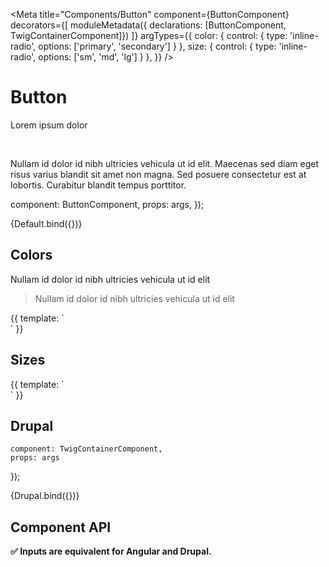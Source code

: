 
<Meta 
    title="Components/Button" 
    component={ButtonComponent} 
    decorators={[
        moduleMetadata({ declarations: [ButtonComponent, TwigContainerComponent]})
    ]}
    argTypes={{
        color: { control: { type: 'inline-radio', options: ['primary', 'secondary'] } },
        size: { control: { type: 'inline-radio', options: ['sm', 'md', 'lg'] } },
    }}
/>

# Button

Lorem ipsum dolor

<br/>

Nullam id dolor id nibh ultricies vehicula ut id elit. Maecenas sed diam eget risus varius blandit sit amet non magna. Sed posuere consectetur est at lobortis. Curabitur blandit tempus porttitor.

  component: ButtonComponent,
  props: args,
});

<Preview>
  <Story name="Default" args={{ label: 'Label' }}>
    {Default.bind({})}
  </Story>
</Preview>

## Colors

Nullam id dolor id nibh ultricies vehicula ut id elit

> Nullam id dolor id nibh ultricies vehicula ut id elit

<Preview>
    <Story 
        name='Colors' 
        parameters={{ 
            controls: { disabled: true } 
        }}
    >
    {{
        template: `
            <div class='d-flex'>
                <lib-button label='Primary' color='primary' styleClass='m-1'></lib-button>
                <lib-button label='Secondary' color='secondary' styleClass='m-1'></lib-button>
            </div>
        `
    }}
    </Story>
</Preview>

## Sizes

<Preview>
    <Story 
        name='Sizes' 
        parameters={{ 
            controls: { disabled: true },
            docs: { iframeHeight: 150 } 
        }}
    >
    {{
        template: `
            <div class='d-flex align-items-center'>
                <lib-button label='Small' size='sm' styleClass='m-1'></lib-button>
                <lib-button label='Medium' size='md' styleClass='m-1'></lib-button>
                <lib-button label='Large' size='lg' styleClass='m-1'></lib-button>
                <script>
                    console.log('args', args);
                </script>
            </div>
        `
    }}
    </Story>
</Preview>

## Drupal


    component: TwigContainerComponent,
    props: args
});

<Preview>
    <Story 
        name="Drupal"
        args={{ 
            component: 'button',
            label: 'Drupal',
            DrupalSpecificProps: 'Drupal Specific Props'
        }}
        parameters={{ docs: { iframeHeight: 150 } }}
    >
        {Drupal.bind({})}
    </Story>
</Preview>

## Component API
**✅  Inputs are equivalent for Angular and Drupal.**

<Props of={ButtonComponent} />
